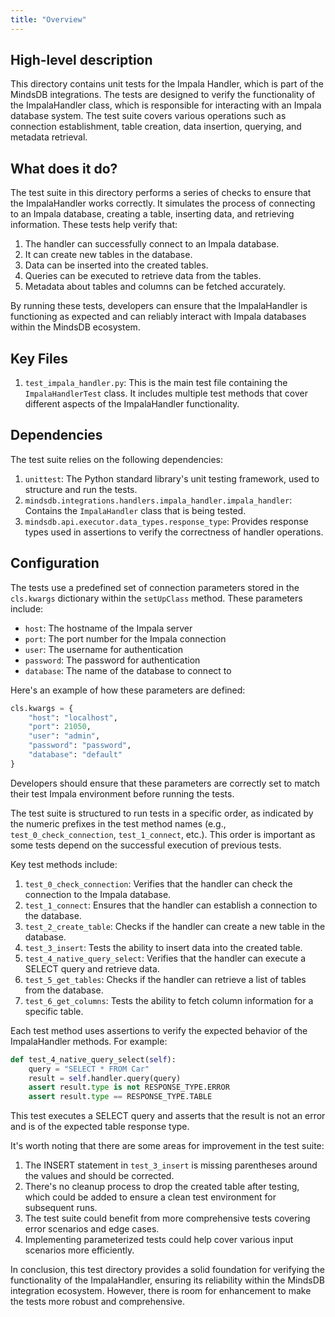 ```yaml
---
title: "Overview"
---
```


## High-level description
This directory contains unit tests for the Impala Handler, which is part of the MindsDB integrations. The tests are designed to verify the functionality of the ImpalaHandler class, which is responsible for interacting with an Impala database system. The test suite covers various operations such as connection establishment, table creation, data insertion, querying, and metadata retrieval.

## What does it do?
The test suite in this directory performs a series of checks to ensure that the ImpalaHandler works correctly. It simulates the process of connecting to an Impala database, creating a table, inserting data, and retrieving information. These tests help verify that:

1. The handler can successfully connect to an Impala database.
2. It can create new tables in the database.
3. Data can be inserted into the created tables.
4. Queries can be executed to retrieve data from the tables.
5. Metadata about tables and columns can be fetched accurately.

By running these tests, developers can ensure that the ImpalaHandler is functioning as expected and can reliably interact with Impala databases within the MindsDB ecosystem.

## Key Files
1. `test_impala_handler.py`: This is the main test file containing the `ImpalaHandlerTest` class. It includes multiple test methods that cover different aspects of the ImpalaHandler functionality.

## Dependencies
The test suite relies on the following dependencies:

1. `unittest`: The Python standard library's unit testing framework, used to structure and run the tests.
2. `mindsdb.integrations.handlers.impala_handler.impala_handler`: Contains the `ImpalaHandler` class that is being tested.
3. `mindsdb.api.executor.data_types.response_type`: Provides response types used in assertions to verify the correctness of handler operations.

## Configuration
The tests use a predefined set of connection parameters stored in the `cls.kwargs` dictionary within the `setUpClass` method. These parameters include:

- `host`: The hostname of the Impala server
- `port`: The port number for the Impala connection
- `user`: The username for authentication
- `password`: The password for authentication
- `database`: The name of the database to connect to

Here's an example of how these parameters are defined:

```python
cls.kwargs = {
    "host": "localhost",
    "port": 21050,
    "user": "admin",
    "password": "password",
    "database": "default"
}
```

Developers should ensure that these parameters are correctly set to match their test Impala environment before running the tests.

The test suite is structured to run tests in a specific order, as indicated by the numeric prefixes in the test method names (e.g., `test_0_check_connection`, `test_1_connect`, etc.). This order is important as some tests depend on the successful execution of previous tests.

Key test methods include:

1. `test_0_check_connection`: Verifies that the handler can check the connection to the Impala database.
2. `test_1_connect`: Ensures that the handler can establish a connection to the database.
3. `test_2_create_table`: Checks if the handler can create a new table in the database.
4. `test_3_insert`: Tests the ability to insert data into the created table.
5. `test_4_native_query_select`: Verifies that the handler can execute a SELECT query and retrieve data.
6. `test_5_get_tables`: Checks if the handler can retrieve a list of tables from the database.
7. `test_6_get_columns`: Tests the ability to fetch column information for a specific table.

Each test method uses assertions to verify the expected behavior of the ImpalaHandler methods. For example:

```python
def test_4_native_query_select(self):
    query = "SELECT * FROM Car"
    result = self.handler.query(query)
    assert result.type is not RESPONSE_TYPE.ERROR
    assert result.type == RESPONSE_TYPE.TABLE
```

This test executes a SELECT query and asserts that the result is not an error and is of the expected table response type.

It's worth noting that there are some areas for improvement in the test suite:

1. The INSERT statement in `test_3_insert` is missing parentheses around the values and should be corrected.
2. There's no cleanup process to drop the created table after testing, which could be added to ensure a clean test environment for subsequent runs.
3. The test suite could benefit from more comprehensive tests covering error scenarios and edge cases.
4. Implementing parameterized tests could help cover various input scenarios more efficiently.

In conclusion, this test directory provides a solid foundation for verifying the functionality of the ImpalaHandler, ensuring its reliability within the MindsDB integration ecosystem. However, there is room for enhancement to make the tests more robust and comprehensive.